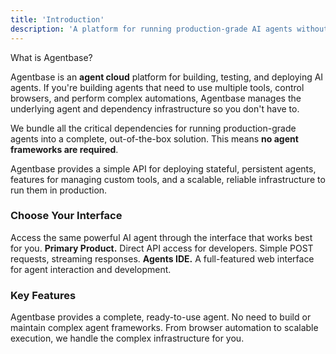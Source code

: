 ```yaml
---
title: 'Introduction'
description: 'A platform for running production-grade AI agents without managing infrastructure.'
---
```


What is Agentbase? 

Agentbase is an **agent cloud** platform for building, testing, and deploying AI agents. If you're building agents that need to use multiple tools, control browsers, and perform complex automations, Agentbase manages the underlying agent and dependency infrastructure so you don't have to.

We bundle all the critical dependencies for running production-grade agents into a complete, out-of-the-box solution. This means **no agent frameworks are required**. 

Agentbase provides a simple API for deploying stateful, persistent agents, features for managing custom tools, and a scalable, reliable infrastructure to run them in production.



### Choose Your Interface
Access the same powerful AI agent through the interface that works best for you.
<CardGroup cols={2}>
  <Card title="Agent API" icon="robot" href="https://agentbase.sh">
    **Primary Product.** Direct API access for developers. Simple POST requests, streaming responses.
  </Card>
  <Card title="Agents IDE" icon="globe" href="https://agentbase.sh">
    **Agents IDE.** A full-featured web interface for agent interaction and development.
  </Card>
</CardGroup>

### Key Features
<CardGroup>
  <Card title="Anti-Framework" icon="robot">
    Agentbase provides a complete, ready-to-use agent. No need to build or maintain complex agent frameworks.
  </Card>
  <Card title="Managed Infrastructure" icon="server">
    From browser automation to scalable execution, we handle the complex infrastructure for you.
  </Card>
</CardGroup>